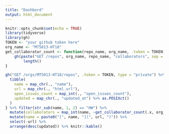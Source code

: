 ```yaml
---
title: "Dashbord"
output: html_document
---
```


```r
knitr::opts_chunk$set(echo = TRUE)
library(tidyverse)
library(gh)
TOKEN <- "your github token here"
org_name <- "MT5013-HT18"
get_collaborator_count <- function(repo_name, org_name, .token = TOKEN){
    gh(paste("GET /repos", org_name, repo_name, "collaborators", sep = "/"), .token = TOKEN) %>% 
        length()
}
```

```r
gh("GET /orgs/MT5013-HT18/repos", .token = TOKEN, type = "private") %>% {
  tibble(
    name = map_chr(., "name"),
    url = map_chr(., "html_url"),
    open_issues_count = map_int(., "open_issues_count"),
    updated = map_chr(., "updated_at") %>% as.POSIXct()
  )
} %>% filter(str_sub(name, 1, 2) == "HW") %>% 
  mutate(collaborators = map_int(name, ~get_collaborator_count(.x, org_name, TOKEN))) %>% 
  mutate(name = paste0("[", name, "](", url, ")")) %>% 
  select(-url) %>% 
  arrange(desc(updated)) %>% knitr::kable()

```


